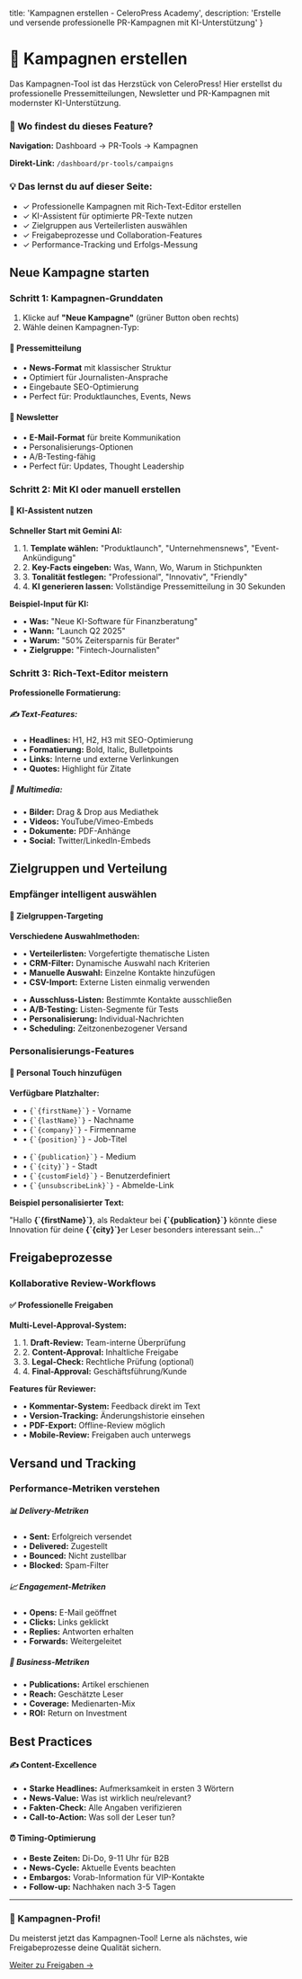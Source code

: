   title: 'Kampagnen erstellen - CeleroPress Academy',
  description: 'Erstelle und versende professionelle PR-Kampagnen mit KI-Unterstützung'
}

# 📢 Kampagnen erstellen

Das Kampagnen-Tool ist das Herzstück von CeleroPress! Hier erstellst du professionelle Pressemitteilungen, Newsletter und PR-Kampagnen mit modernster KI-Unterstützung.

<div className="not-prose bg-blue-50 border border-blue-200 rounded-lg p-6 my-8">
  <h3 className="text-lg font-semibold text-blue-900 mb-2">📍 Wo findest du dieses Feature?</h3>
  <p className="text-blue-700 mb-2">
    <strong>Navigation:</strong> Dashboard → PR-Tools → Kampagnen
  </p>
  <p className="text-blue-700">
    <strong>Direkt-Link:</strong> <code>/dashboard/pr-tools/campaigns</code>
  </p>
</div>

<div className="not-prose bg-green-50 border border-green-200 rounded-lg p-6 my-8">
  <h3 className="text-lg font-semibold text-green-900 mb-2">💡 Das lernst du auf dieser Seite:</h3>
  <ul className="space-y-2 text-green-700">
    <li>✓ Professionelle Kampagnen mit Rich-Text-Editor erstellen</li>
    <li>✓ KI-Assistent für optimierte PR-Texte nutzen</li>
    <li>✓ Zielgruppen aus Verteilerlisten auswählen</li>
    <li>✓ Freigabeprozesse und Collaboration-Features</li>
    <li>✓ Performance-Tracking und Erfolgs-Messung</li>
  </ul>
</div>

## Neue Kampagne starten

### Schritt 1: Kampagnen-Grunddaten

1. Klicke auf **"Neue Kampagne"** (grüner Button oben rechts)
2. Wähle deinen Kampagnen-Typ:

<div className="not-prose grid grid-cols-1 md:grid-cols-2 gap-6 my-8">
  <div className="bg-gradient-to-br from-blue-50 to-cyan-50 rounded-lg p-6 border border-blue-200">
    <h4 className="text-lg font-semibold text-blue-900 mb-3">📰 Pressemitteilung</h4>
    <ul className="space-y-2 text-blue-700 text-sm">
      <li>• <strong>News-Format</strong> mit klassischer Struktur</li>
      <li>• Optimiert für Journalisten-Ansprache</li>
      <li>• Eingebaute SEO-Optimierung</li>
      <li>• Perfect für: Produktlaunches, Events, News</li>
    </ul>
  </div>
  <div className="bg-gradient-to-br from-purple-50 to-indigo-50 rounded-lg p-6 border border-purple-200">
    <h4 className="text-lg font-semibold text-purple-900 mb-3">📧 Newsletter</h4>
    <ul className="space-y-2 text-purple-700 text-sm">
      <li>• <strong>E-Mail-Format</strong> für breite Kommunikation</li>
      <li>• Personalisierungs-Optionen</li>
      <li>• A/B-Testing-fähig</li>
      <li>• Perfect für: Updates, Thought Leadership</li>
    </ul>
  </div>
</div>

### Schritt 2: Mit KI oder manuell erstellen

<div className="not-prose bg-yellow-50 border border-yellow-200 rounded-lg p-6 my-6">
  <h4 className="text-yellow-900 font-semibold mb-3">🤖 KI-Assistent nutzen</h4>
  
  **Schneller Start mit Gemini AI:**
  <ol className="text-yellow-700 space-y-2">
    <li>1. <strong>Template wählen:</strong> "Produktlaunch", "Unternehmensnews", "Event-Ankündigung"</li>
    <li>2. <strong>Key-Facts eingeben:</strong> Was, Wann, Wo, Warum in Stichpunkten</li>
    <li>3. <strong>Tonalität festlegen:</strong> "Professional", "Innovativ", "Friendly"</li>
    <li>4. <strong>KI generieren lassen:</strong> Vollständige Pressemitteilung in 30 Sekunden</li>
  </ol>
  
  <div className="bg-white rounded p-4 mt-4">
    <strong className="text-yellow-800">Beispiel-Input für KI:</strong>
    <ul className="space-y-1 text-sm mt-2">
      <li>• <strong>Was:</strong> "Neue KI-Software für Finanzberatung"</li>
      <li>• <strong>Wann:</strong> "Launch Q2 2025"</li>
      <li>• <strong>Warum:</strong> "50% Zeitersparnis für Berater"</li>
      <li>• <strong>Zielgruppe:</strong> "Fintech-Journalisten"</li>
    </ul>
  </div>
</div>

### Schritt 3: Rich-Text-Editor meistern

**Professionelle Formatierung:**

<div className="not-prose grid grid-cols-2 gap-4 my-6">
  <div className="bg-white border border-gray-200 rounded-lg p-4">
    <h5 className="font-medium text-gray-900 mb-3">✍️ Text-Features:</h5>
    <ul className="text-sm space-y-1 text-gray-600">
      <li>• <strong>Headlines:</strong> H1, H2, H3 mit SEO-Optimierung</li>
      <li>• <strong>Formatierung:</strong> Bold, Italic, Bulletpoints</li>
      <li>• <strong>Links:</strong> Interne und externe Verlinkungen</li>
      <li>• <strong>Quotes:</strong> Highlight für Zitate</li>
    </ul>
  </div>
  <div className="bg-white border border-gray-200 rounded-lg p-4">
    <h5 className="font-medium text-gray-900 mb-3">🎨 Multimedia:</h5>
    <ul className="text-sm space-y-1 text-gray-600">
      <li>• <strong>Bilder:</strong> Drag & Drop aus Mediathek</li>
      <li>• <strong>Videos:</strong> YouTube/Vimeo-Embeds</li>
      <li>• <strong>Dokumente:</strong> PDF-Anhänge</li>
      <li>• <strong>Social:</strong> Twitter/LinkedIn-Embeds</li>
    </ul>
  </div>
</div>

## Zielgruppen und Verteilung

### Empfänger intelligent auswählen

<div className="not-prose bg-gradient-to-r from-green-50 to-emerald-50 rounded-lg p-6 my-6">
  <h4 className="text-green-900 font-semibold mb-3">🎯 Zielgruppen-Targeting</h4>
  
  **Verschiedene Auswahlmethoden:**
  <div className="grid grid-cols-2 gap-4 mt-4">
    <ul className="text-green-700 space-y-1 text-sm">
      <li>• <strong>Verteilerlisten:</strong> Vorgefertigte thematische Listen</li>
      <li>• <strong>CRM-Filter:</strong> Dynamische Auswahl nach Kriterien</li>
      <li>• <strong>Manuelle Auswahl:</strong> Einzelne Kontakte hinzufügen</li>
      <li>• <strong>CSV-Import:</strong> Externe Listen einmalig verwenden</li>
    </ul>
    <ul className="text-green-700 space-y-1 text-sm">
      <li>• <strong>Ausschluss-Listen:</strong> Bestimmte Kontakte ausschließen</li>
      <li>• <strong>A/B-Testing:</strong> Listen-Segmente für Tests</li>
      <li>• <strong>Personalisierung:</strong> Individual-Nachrichten</li>
      <li>• <strong>Scheduling:</strong> Zeitzonenbezogener Versand</li>
    </ul>
  </div>
</div>

### Personalisierungs-Features

<div className="not-prose bg-blue-50 border border-blue-200 rounded-lg p-6 my-6">
  <h4 className="text-blue-900 font-semibold mb-3">👤 Personal Touch hinzufügen</h4>
  
  **Verfügbare Platzhalter:**
  <div className="bg-white rounded p-4 mt-4">
    <div className="grid grid-cols-2 gap-4">
      <ul className="space-y-1 text-sm">
        <li>• <code>{`{firstName}`}</code> - Vorname</li>
        <li>• <code>{`{lastName}`}</code> - Nachname</li>
        <li>• <code>{`{company}`}</code> - Firmenname</li>
        <li>• <code>{`{position}`}</code> - Job-Titel</li>
      </ul>
      <ul className="space-y-1 text-sm">
        <li>• <code>{`{publication}`}</code> - Medium</li>
        <li>• <code>{`{city}`}</code> - Stadt</li>
        <li>• <code>{`{customField}`}</code> - Benutzerdefiniert</li>
        <li>• <code>{`{unsubscribeLink}`}</code> - Abmelde-Link</li>
      </ul>
    </div>
  </div>
  
  **Beispiel personalisierter Text:**
  <div className="bg-blue-100 rounded p-3 mt-3 text-sm">
    "Hallo <strong>{`{firstName}`}</strong>, als Redakteur bei <strong>{`{publication}`}</strong> könnte diese Innovation für deine <strong>{`{city}`}</strong>er Leser besonders interessant sein..."
  </div>
</div>

## Freigabeprozesse

### Kollaborative Review-Workflows

<div className="not-prose bg-gradient-to-r from-orange-50 to-red-50 rounded-lg p-6 my-6">
  <h4 className="text-orange-900 font-semibold mb-3">✅ Professionelle Freigaben</h4>
  
  **Multi-Level-Approval-System:**
  <ol className="text-orange-700 space-y-2">
    <li>1. <strong>Draft-Review:</strong> Team-interne Überprüfung</li>
    <li>2. <strong>Content-Approval:</strong> Inhaltliche Freigabe</li>
    <li>3. <strong>Legal-Check:</strong> Rechtliche Prüfung (optional)</li>
    <li>4. <strong>Final-Approval:</strong> Geschäftsführung/Kunde</li>
  </ol>
  
  **Features für Reviewer:**
  <ul className="text-orange-700 space-y-1 mt-4">
    <li>• <strong>Kommentar-System:</strong> Feedback direkt im Text</li>
    <li>• <strong>Version-Tracking:</strong> Änderungshistorie einsehen</li>
    <li>• <strong>PDF-Export:</strong> Offline-Review möglich</li>
    <li>• <strong>Mobile-Review:</strong> Freigaben auch unterwegs</li>
  </ul>
</div>

## Versand und Tracking

### Performance-Metriken verstehen

<div className="not-prose grid grid-cols-1 md:grid-cols-3 gap-4 my-6">
  <div className="bg-gradient-to-br from-green-50 to-emerald-50 rounded-lg p-4 border border-green-200">
    <h5 className="font-semibold text-green-900 mb-2">📊 Delivery-Metriken</h5>
    <ul className="text-green-700 text-sm space-y-1">
      <li>• <strong>Sent:</strong> Erfolgreich versendet</li>
      <li>• <strong>Delivered:</strong> Zugestellt</li>
      <li>• <strong>Bounced:</strong> Nicht zustellbar</li>
      <li>• <strong>Blocked:</strong> Spam-Filter</li>
    </ul>
  </div>
  <div className="bg-gradient-to-br from-blue-50 to-cyan-50 rounded-lg p-4 border border-blue-200">
    <h5 className="font-semibold text-blue-900 mb-2">📈 Engagement-Metriken</h5>
    <ul className="text-blue-700 text-sm space-y-1">
      <li>• <strong>Opens:</strong> E-Mail geöffnet</li>
      <li>• <strong>Clicks:</strong> Links geklickt</li>
      <li>• <strong>Replies:</strong> Antworten erhalten</li>
      <li>• <strong>Forwards:</strong> Weitergeleitet</li>
    </ul>
  </div>
  <div className="bg-gradient-to-br from-purple-50 to-indigo-50 rounded-lg p-4 border border-purple-200">
    <h5 className="font-semibold text-purple-900 mb-2">🎯 Business-Metriken</h5>
    <ul className="text-purple-700 text-sm space-y-1">
      <li>• <strong>Publications:</strong> Artikel erschienen</li>
      <li>• <strong>Reach:</strong> Geschätzte Leser</li>
      <li>• <strong>Coverage:</strong> Medienarten-Mix</li>
      <li>• <strong>ROI:</strong> Return on Investment</li>
    </ul>
  </div>
</div>

## Best Practices

<div className="not-prose space-y-6 my-8">
  <div className="bg-white border-l-4 border-blue-500 p-6">
    <h4 className="font-semibold text-gray-900 mb-2">✍️ Content-Excellence</h4>
    <ul className="text-gray-600 space-y-1">
      <li>• <strong>Starke Headlines:</strong> Aufmerksamkeit in ersten 3 Wörtern</li>
      <li>• <strong>News-Value:</strong> Was ist wirklich neu/relevant?</li>
      <li>• <strong>Fakten-Check:</strong> Alle Angaben verifizieren</li>
      <li>• <strong>Call-to-Action:</strong> Was soll der Leser tun?</li>
    </ul>
  </div>
  
  <div className="bg-white border-l-4 border-green-500 p-6">
    <h4 className="font-semibold text-gray-900 mb-2">⏰ Timing-Optimierung</h4>
    <ul className="text-gray-600 space-y-1">
      <li>• <strong>Beste Zeiten:</strong> Di-Do, 9-11 Uhr für B2B</li>
      <li>• <strong>News-Cycle:</strong> Aktuelle Events beachten</li>
      <li>• <strong>Embargos:</strong> Vorab-Information für VIP-Kontakte</li>
      <li>• <strong>Follow-up:</strong> Nachhaken nach 3-5 Tagen</li>
    </ul>
  </div>
</div>

---

<div className="not-prose bg-gradient-to-r from-blue-50 to-indigo-50 rounded-lg p-8 my-8 text-center">
  <h3 className="text-2xl font-bold text-gray-900 mb-4">
    🎯 Kampagnen-Profi!
  </h3>
  <p className="text-gray-600 mb-6">
    Du meisterst jetzt das Kampagnen-Tool! Lerne als nächstes, wie Freigabeprozesse deine Qualität sichern.
  </p>
  <a 
    href="/dashboard/academy/documentation/handbuch/pr-tools/freigaben"
    className="inline-flex items-center px-6 py-3 border border-transparent text-base font-medium rounded-lg shadow-sm text-white bg-blue-600 hover:bg-blue-700 focus:outline-none focus:ring-2 focus:ring-offset-2 focus:ring-blue-500 transition-all duration-200"
  >
    Weiter zu Freigaben →
  </a>
</div>